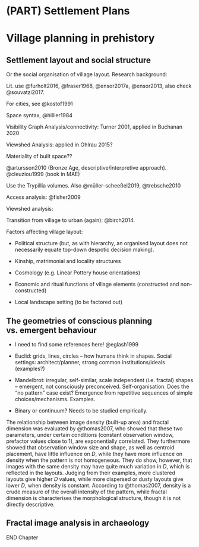 # (PART) Settlement Plans {.unnumbered}

# Village planning in prehistory {#images-theory}

## Settlement layout and social structure {#layout-ethno}

Or the social organisation of village layout. Research background:

Lit. use @furholt2016, @fraser1968, @ensor2017a, @ensor2013, also check @souvatzi2017.

For cities, see @kostof1991

Space syntax, @hillier1984

Visibility Graph Analysis/connectivity: Turner 2001, applied in Buchanan 2020

Viewshed Analysis: applied in Ohlrau 2015?

Materiality of built space??

@artursson2010 (Bronze Age, descriptive/interpretive approach). @cleuziou1999 (book in MAE)

Use the Trypillia volumes. Also @müller-scheeßel2019, @trebsche2010

Access analysis: @fisher2009

Viewshed analysis:

Transition from village to urban (again): @birch2014.

Factors affecting village layout:

-   Political structure (but, as with hierarchy, an organised layout does not necessarily equate top-down despotic decision making).

-   Kinship, matrimonial and locality structures

-   Cosmology (e.g. Linear Pottery house orientations)

-   Economic and ritual functions of village elements (constructed and non-constructed)

-   Local landscape setting (to be factored out)

## The geometries of conscious planning vs. emergent behaviour {#layouts}

-   I need to find some references here! @eglash1999

-   Euclid: grids, lines, circles -- how humans think in shapes. Social settings: architect/planner, strong common institutions/ideals (examples?)

-   Mandelbrot: irregular, self-similar, scale independent (i.e. fractal) shapes -- emergent, not consciously preconceived. Self-organisation. Does the "no pattern" case exist? Emergence from repetitive sequences of simple choices/mechanisms. Examples.

-   Binary or continuum? Needs to be studied empirically.

The relationship between image density (built-up area) and fractal dimension was evaluated by @thomas2007, who showed that these two parameters, under certain conditions (constant observation window, prefactor values close to 1), are exponentially correlated. They furthermore showed that observation window size and shape, as well as centroid placement, have little influence on *D*, while they have more influence on density when the pattern is not homogeneous. They do show, however, that images with the same density may have quite much variation in *D*, which is reflected in the layouts. Judging from their examples, more clustered layouts give higher *D* values, while more dispersed or dusty layouts give lower *D*, when density is constant. According to @thomas2007, density is a crude measure of the overall intensity of the pattern, while fractal dimension is characterises the morphological structure, though it is not directly descriptive.

## Fractal image analysis in archaeology {#image-archaeo}

END Chapter
